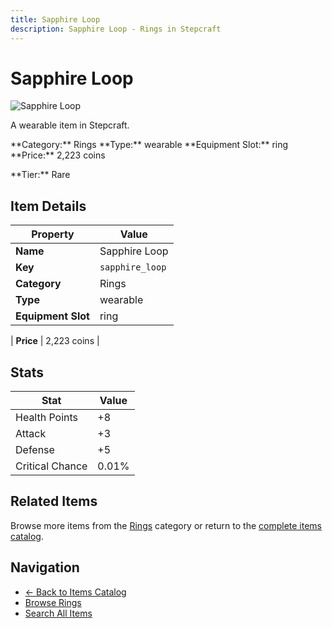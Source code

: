 ```yaml
---
title: Sapphire Loop
description: Sapphire Loop - Rings in Stepcraft
---
```


# Sapphire Loop

<div className="flex items-start gap-6 mb-8">
  <div className="flex-shrink-0">
    <img src="/assets/resources/trinketry/rings/sapphire_loop.png" alt="Sapphire Loop" className="w-24 h-24 border rounded-lg" />
  </div>
  <div className="flex-1">
    <div className="space-y-2">
      <p className="text-lg text-muted-foreground">A wearable item in Stepcraft.</p>
      <div className="flex flex-wrap gap-4 text-sm">
        <span className="px-2 py-1 bg-blue-100 dark:bg-blue-900 rounded-md">
          **Category:** Rings
        </span>
        <span className="px-2 py-1 bg-green-100 dark:bg-green-900 rounded-md">
          **Type:** wearable
        </span>
        <span className="px-2 py-1 bg-purple-100 dark:bg-purple-900 rounded-md">
          **Equipment Slot:** ring
        </span>
        <span className="px-2 py-1 bg-yellow-100 dark:bg-yellow-900 rounded-md">
          **Price:** 2,223 coins
        </span>
      </div>
      <p className="text-sm font-medium">**Tier:** Rare</p>
    </div>
  </div>
</div>

## Item Details

| Property | Value |
|----------|-------|
| **Name** | Sapphire Loop |
| **Key** | `sapphire_loop` |
| **Category** | Rings |
| **Type** | wearable |
| **Equipment Slot** | ring |

| **Price** | 2,223 coins |


## Stats

| Stat | Value |
|------|-------|
| Health Points | +8 |
| Attack | +3 |
| Defense | +5 |
| Critical Chance | 0.01% |

## Related Items

Browse more items from the [Rings](/items#rings) category or return to the [complete items catalog](/items).

## Navigation

- [← Back to Items Catalog](/items)
- [Browse Rings](/items#rings)
- [Search All Items](/items)
